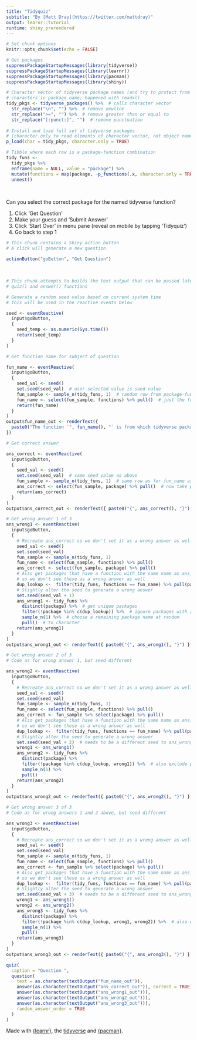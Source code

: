 ```yaml
---
title: "Tidyquiz"
subtitle: "By [Matt Dray](https://twitter.com/mattdray)"
output: learnr::tutorial
runtime: shiny_prerendered
---
```


```r
# Set chunk options
knitr::opts_chunk$set(echo = FALSE)

# Get packages
suppressPackageStartupMessages(library(tidyverse))
suppressPackageStartupMessages(library(learnr))
suppressPackageStartupMessages(library(pacman))
suppressPackageStartupMessages(library(shiny))

# Character vector of tidyverse package names (and try to protect from rogue
# characters in package name; happened with readxl)
tidy_pkgs <- tidyverse_packages() %>%  # calls character vector
  str_replace("\n", "") %>%  # remove newline
  str_replace(">=", "") %>%  # remove greater than or equal to
  str_replace("[:punct:]", "")  # remove punctuation
  
# Install and load full set of tidyverse packages
# (character.only to read elements of character vector, not object name)
p_load(char = tidy_pkgs, character.only = TRUE)

# Tibble where each row is a package-function combination
tidy_funs <-
  tidy_pkgs %>% 
  enframe(name = NULL, value = "package") %>% 
  mutate(functions = map(package, ~p_functions(.x, character.only = TRUE))) %>% 
  unnest()
```

<br>

Can you select the correct package for the named tidyverse function? 

1. Click 'Get Question'
1. Make your guess and 'Submit Answer'
1. Click 'Start Over' in menu pane (reveal on mobile by tapping 'Tidyquiz')
1. Go back to step 1

```r
# This chunk contains a Shiny action button
# A click will generate a new question

actionButton("goButton", "Get Question")
```

<br>

```r
# This chunk attempts to builds the text output that can be passed later to the
# quiz() and answer() functions

# Generate a random seed value based on current system time
# This will be used in the reactive events below

seed <- eventReactive(
  input$goButton,
  {
    seed_temp <- as.numeric(Sys.time())
    return(seed_temp)
  }
)

# Get function name for subject of question

fun_name <- eventReactive(
  input$goButton,
  { 
    seed_val <- seed()
    set.seed(seed_val)  # user-selected value is seed value
    fun_sample <- sample_n(tidy_funs, 1)  # random row from package-functions tibble
    fun_name <- select(fun_sample, functions) %>% pull()  # just the function name
    return(fun_name)
  }
)
output$fun_name_out <- renderText({
  paste0("The function `", fun_name(), "` is from which tidyverse package?")
})

# Get correct answer

ans_correct <- eventReactive(
  input$goButton,
  { 
    seed_val <- seed()
    set.seed(seed_val)  # same seed value as above
    fun_sample <- sample_n(tidy_funs, 1)  # same row as for fun_name as above
    ans_correct <- select(fun_sample, package) %>% pull()  # now take package name
    return(ans_correct)
  }
)
output$ans_correct_out <- renderText({ paste0("{", ans_correct(), "}") })

# Get wrong answer 1 of 3
ans_wrong1 <- eventReactive(
  input$goButton,
  { 
    # Recreate ans_correct so we don't set it as a wrong answer as well
    seed_val <- seed()
    set.seed(seed_val)
    fun_sample <- sample_n(tidy_funs, 1)
    fun_name <- select(fun_sample, functions) %>% pull()
    ans_correct <- select(fun_sample, package) %>% pull()
    # Also get packages that have a function with the same name as ans_correct
    # so we don't see these as a wrong answer as well
    dup_lookup <-  filter(tidy_funs, functions == fun_name) %>% pull(package)
    # Slightly alter the seed to generate a wrong answer
    set.seed(seed_val + 1)
    ans_wrong1 <- tidy_funs %>%
      distinct(package) %>%  # get unique packages
      filter(!package %in% c(dup_lookup)) %>%  # ignore packages with ans_correct
      sample_n(1) %>%  # choose a remaining package name at random
      pull()  # to character
    return(ans_wrong1)
  }
)
output$ans_wrong1_out <- renderText({ paste0("{", ans_wrong1(), "}") })

# Get wrong answer 2 of 3
# Code as for wrong answer 1, but seed different

ans_wrong2 <- eventReactive(
  input$goButton,
  { 
    # Recreate ans_correct so we don't set it as a wrong answer as well
    seed_val <- seed()
    set.seed(seed_val)
    fun_sample <- sample_n(tidy_funs, 1)
    fun_name <- select(fun_sample, functions) %>% pull()
    ans_correct <- fun_sample %>% select(package) %>% pull()
    # Also get packages that have a function with the same name as ans_correct
    # so we don't see these as a wrong answer as well
    dup_lookup <-  filter(tidy_funs, functions == fun_name) %>% pull(package)
    # Slightly alter the seed to generate a wrong answer
    set.seed(seed_val + 2)  # needs to be a different seed to ans_wrong1
    wrong1 <- ans_wrong1()
    ans_wrong2 <- tidy_funs %>%
      distinct(package) %>%
      filter(!package %in% c(dup_lookup, wrong1)) %>%  # also exclude pre-selected wrong answer
      sample_n(1) %>% 
      pull()
    return(ans_wrong2)
  }
)
output$ans_wrong2_out <- renderText({ paste0("{", ans_wrong2(), "}") })

# Get wrong answer 3 of 3
# Code as for wrong answers 1 and 2 above, but seed different

ans_wrong3 <- eventReactive(
  input$goButton,
  { 
    # Recreate ans_correct so we don't set it as a wrong answer as well
    seed_val <- seed()
    set.seed(seed_val)
    fun_sample <- sample_n(tidy_funs, 1)
    fun_name <- select(fun_sample, functions) %>% pull()
    ans_correct <- fun_sample %>% select(package) %>% pull()
    # Also get packages that have a function with the same name as ans_correct
    # so we don't see these as a wrong answer as well
    dup_lookup <-  filter(tidy_funs, functions == fun_name) %>% pull(package)
    # Slightly alter the seed to generate a wrong answer
    set.seed(seed_val + 3)  # needs to be a different seed to ans_wrong1
    wrong1 <- ans_wrong1()
    wrong2 <- ans_wrong2()
    ans_wrong3 <- tidy_funs %>%
      distinct(package) %>%
      filter(!package %in% c(dup_lookup, wrong1, wrong2)) %>%  # also exclude pre-selected wrong answer
      sample_n(1) %>%
      pull()
    return(ans_wrong3)
  }
)
output$ans_wrong3_out <- renderText({ paste0("{", ans_wrong3(), "}") })
```

```r
quiz(
  caption = "Question ",
  question(
    text = as.character(textOutput("fun_name_out")),
    answer(as.character(textOutput("ans_correct_out")), correct = TRUE),
    answer(as.character(textOutput("ans_wrong1_out"))),
    answer(as.character(textOutput("ans_wrong2_out"))),
    answer(as.character(textOutput("ans_wrong3_out"))),
    random_answer_order = TRUE
  )
)
```

Made with [{learnr}](https://rstudio.github.io/learnr/), the [tidyverse](https://www.tidyverse.org/) and [{pacman}](https://cran.r-project.org/web/packages/pacman/index.html).

